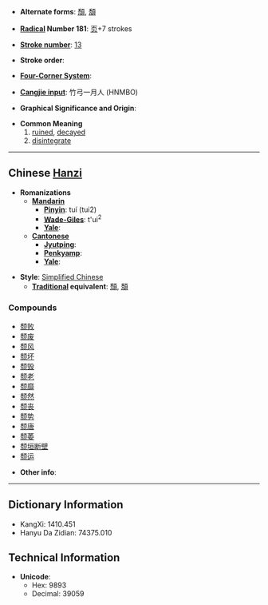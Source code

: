 * '''Alternate forms''': [[頹]], [[頽]]

* '''[[Wiktionary:Chinese radical index| Radical]] Number 181''': [[Wiktionary:Chinese radical index 页|页]]+7 strokes

* '''[[Wiktionary:Chinese total strokes index|Stroke number]]''': [[Wiktionary:Chinese total strokes index 13|13]]

* '''Stroke order''': 

* '''[[Wiktionary:Chinese four corner index|Four-Corner System]]''': 

* '''[[Wiktionary:Chinese Cangjie index|Cangjie input]]''': 竹弓一月人 (HNMBO)

* '''Graphical Significance and Origin''': 

* '''Common Meaning'''
*# [[ruin]]ed, [[decay]]ed
*# [[disintegrate]]


----

== Chinese [[Hanzi]] ==

* '''Romanizations'''
** '''[[Mandarin]]'''
*** '''[[Pinyin]]''': tuí (tui2)
*** '''[[Wade-Giles]]''': t'ui<sup>2</sup>
*** '''[[Yale]]''': 
** '''[[Cantonese]]'''
*** '''[[Jyutping]]''':
*** '''[[Penkyamp]]''': 
*** '''[[Yale]]''': 

* '''Style''': [[Simplified Chinese]] 
** '''[[Traditional Chinese|Traditional]] equivalent''': [[頹]], [[頽]]

===Compounds===
*[[颓败]]
*[[颓废]]
*[[颓风]]
*[[颓坏]]
*[[颓毁]]
*[[颓老]]
*[[颓靡]]
*[[颓然]]
*[[颓丧]]
*[[颓势]]
*[[颓唐]]
*[[颓萎]]
*[[颓垣断壁]]
*[[颓运]]

* '''Other info''': 

----

== Dictionary Information ==

* KangXi: 1410.451
* Hanyu Da Zidian: 74375.010

== Technical Information ==

* '''Unicode''':
** Hex: 9893
** Decimal: 39059